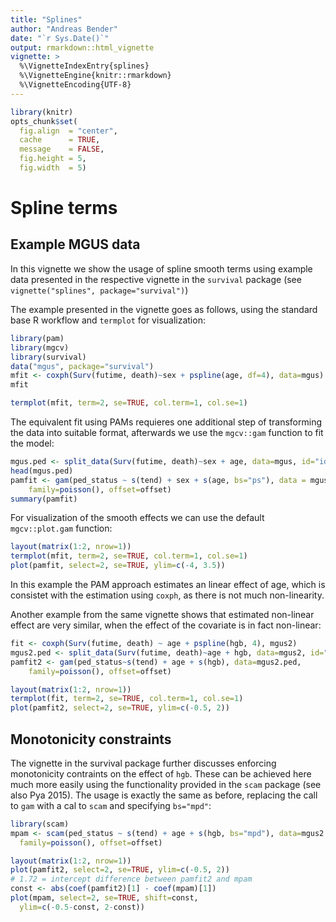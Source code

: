 ```yaml
---
title: "Splines"
author: "Andreas Bender"
date: "`r Sys.Date()`"
output: rmarkdown::html_vignette
vignette: >
  %\VignetteIndexEntry{splines}
  %\VignetteEngine{knitr::rmarkdown}
  %\VignetteEncoding{UTF-8}
---
```


```r
library(knitr)
opts_chunk$set(
  fig.align  = "center",
  cache      = TRUE,
  message    = FALSE,
  fig.height = 5,
  fig.width  = 5)
```

# Spline terms 
## Example MGUS data 

In this vignette we show the usage of spline smooth terms using example data 
presented in the respective vignette in the `survival` package 
(see `vignette("splines", package="survival")`)

The example presented in the vignette goes as follows, using the standard 
base R workflow and `termplot` for visualization: 

```r
library(pam)
library(mgcv)
library(survival)
data("mgus", package="survival")
mfit <- coxph(Surv(futime, death)~sex + pspline(age, df=4), data=mgus)
mfit
```

```r
termplot(mfit, term=2, se=TRUE, col.term=1, col.se=1)
```

The equivalent fit using PAMs requieres one additional step of transforming the 
data into suitable format, afterwards we use the `mgcv::gam` function to fit 
the model: 

```r
mgus.ped <- split_data(Surv(futime, death)~sex + age, data=mgus, id="id")
head(mgus.ped)
pamfit <- gam(ped_status ~ s(tend) + sex + s(age, bs="ps"), data = mgus.ped, method="REML", 
	family=poisson(), offset=offset)
summary(pamfit)
```

For visualization of the smooth effects we can use the default `mgcv::plot.gam` 
function: 

```r
layout(matrix(1:2, nrow=1))
termplot(mfit, term=2, se=TRUE, col.term=1, col.se=1)
plot(pamfit, select=2, se=TRUE, ylim=c(-4, 3.5))
```

In this example the PAM approach estimates an linear effect of age, which is 
consistet with the estimation using `coxph`, as there is not much non-linearity.

Another example from the same vignette shows that estimated non-linear effect 
are very similar, when the effect of the covariate is in fact non-linear: 

```r
fit <- coxph(Surv(futime, death) ~ age + pspline(hgb, 4), mgus2)
mgus2.ped <- split_data(Surv(futime, death)~age + hgb, data=mgus2, id="id")
pamfit2 <- gam(ped_status~s(tend) + age + s(hgb), data=mgus2.ped, 
	family=poisson(), offset=offset)
```
  
```r
layout(matrix(1:2, nrow=1))
termplot(fit, term=2, se=TRUE, col.term=1, col.se=1)
plot(pamfit2, select=2, se=TRUE, ylim=c(-0.5, 2))
```

## Monotonicity constraints
The vignette in the survival package further discusses enforcing monotonicity 
contraints on the effect of `hgb`. These can be achieved here much more easily 
using the functionality provided in the `scam` package (see also Pya 2015). The 
usage is exactly the same as before, replacing the call to `gam` with a 
cal to `scam` and specifying `bs="mpd"`: 

```r
library(scam)
mpam <- scam(ped_status ~ s(tend) + age + s(hgb, bs="mpd"), data=mgus2.ped, 
  family=poisson(), offset=offset)
```

```r
layout(matrix(1:2, nrow=1))
plot(pamfit2, select=2, se=TRUE, ylim=c(-0.5, 2))
# 1.72 = intercept difference between pamfit2 and mpam
const <- abs(coef(pamfit2)[1] - coef(mpam)[1])
plot(mpam, select=2, se=TRUE, shift=const, 
  ylim=c(-0.5-const, 2-const))
```